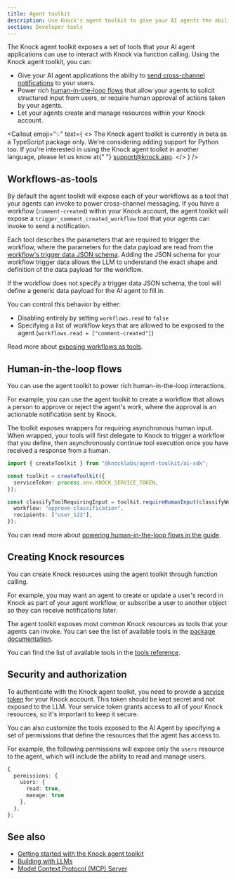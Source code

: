 ```yaml
---
title: Agent toolkit
description: Use Knock's agent toolkit to give your AI agents the ability to send cross-channel messaging and power rich human-in-the-loop flows.
section: Developer tools
---
```


The Knock agent toolkit exposes a set of tools that your AI agent applications can use to interact with Knock via function calling. Using the Knock agent toolkit, you can:

- Give your AI agent applications the ability to [send cross-channel notifications](/developer-tools/agent-toolkit/workflows-as-tools) to your users.
- Power rich [human-in-the-loop flows](/developer-tools/agent-toolkit/human-in-the-loop-flows) that allow your agents to solicit structured input from users, or require human approval of actions taken by your agents.
- Let your agents create and manage resources within your Knock account.

<Callout
  emoji="💡"
  text={
    <>
      The Knock agent toolkit is currently in beta as a TypeScript package only.
      We're considering adding support for Python too. If you're interested in
      using the Knock agent toolkit in another language, please let us know at{" "}
      <a href="mailto:support@knock.app">support@knock.app</a>.
    </>
  }
/>

## Workflows-as-tools

By default the agent toolkit will expose each of your workflows as a tool that your agents can invoke to power cross-channel messaging. If you have a workflow (`comment-created`) within your Knock account, the agent toolkit will expose a `trigger_comment_created_workflow` tool that your agents can invoke to send a notification.

Each tool describes the parameters that are required to trigger the workflow, where the parameters for the data payload are read from the [workflow's trigger data JSON schema](/developer-tools/validating-trigger-data). Adding the JSON schema for your workflow trigger data allows the LLM to understand the exact shape and definition of the data payload for the workflow.

If the workflow does not specify a trigger data JSON schema, the tool will define a generic data payload for the AI agent to fill in.

You can control this behavior by either:

- Disabling entirely by setting `workflows.read` to `false`
- Specifying a list of workflow keys that are allowed to be exposed to the agent (`workflows.read = ["comment-created"]`)

Read more about [exposing workflows as tools](/developer-tools/agent-toolkit/workflows-as-tools).

## Human-in-the-loop flows

You can use the agent toolkit to power rich human-in-the-loop interactions.

For example, you can use the agent toolkit to create a workflow that allows a person to approve or reject the agent's work, where the approval is an actionable notification sent by Knock.

The toolkit exposes wrappers for requiring asynchronous human input. When wrapped, your tools will first delegate to Knock to trigger a workflow that you define, then asynchronously continue tool execution once you have received a response from a human.

```typescript title="Wrapping a tool as requiring human input"
import { createToolkit } from "@knocklabs/agent-toolkit/ai-sdk";

const toolkit = createToolkit({
  serviceToken: process.env.KNOCK_SERVICE_TOKEN,
});

const classifyToolRequiringInput = toolkit.requireHumanInput(classifyWork, {
  workflow: "approve-classification",
  recipients: ["user_123"],
});
```

You can read more about [powering human-in-the-loop flows in the guide](/developer-tools/agent-toolkit/human-in-the-loop-flows).

## Creating Knock resources

You can create Knock resources using the agent toolkit through function calling.

For example, you may want an agent to create or update a user's record in Knock as part of your agent workflow, or subscribe a user to another object so they can receive notifications later.

The agent toolkit exposes most common Knock resources as tools that your agents can invoke. You can see the list of available tools in the [package documentation](https://github.com/knocklabs/agent-toolkit).

You can find the list of available tools in the [tools reference](/developer-tools/agent-toolkit/tools-reference).

## Security and authorization

To authenticate with the Knock agent toolkit, you need to provide a [service token](/developer-tools/service-tokens) for your Knock account. This token should be kept secret and not exposed to the LLM. Your service token grants access to all of your Knock resources, so it's important to keep it secure.

You can also customize the tools exposed to the AI Agent by specifying a set of permissions that define the resources that the agent has access to.

For example, the following permissions will expose only the `users` resource to the agent, which will include the ability to read and manage users.

```typescript title="Setting permissions for the agent"
{
  permissions: {
    users: {
      read: true,
      manage: true
    },
  },
};
```

## See also

- [Getting started with the Knock agent toolkit](/developer-tools/agent-toolkit/getting-started)
- [Building with LLMs](/developer-tools/building-with-llms)
- [Model Context Protocol (MCP) Server](/developer-tools/mcp-server)

